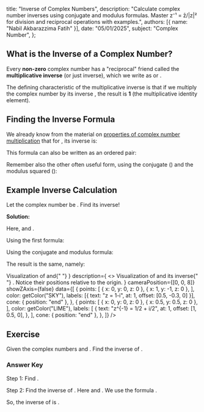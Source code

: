 
  title: "Inverse of Complex Numbers",
  description: "Calculate complex number inverses using conjugate and modulus formulas. Master z⁻¹ = z̄/|z|² for division and reciprocal operations with examples.",
  authors: [{ name: "Nabil Akbarazzima Fatih" }],
  date: "05/01/2025",
  subject: "Complex Number",
};

## What is the Inverse of a Complex Number?

Every **non-zero** complex number <InlineMath math="z = x + iy" /> has a "reciprocal" friend called the **multiplicative inverse** (or just inverse), which we write as <InlineMath math="z^{-1}" /> or <InlineMath math="1/z" />.

The defining characteristic of the multiplicative inverse is that if we multiply the complex number <InlineMath math="z" /> by its inverse <InlineMath math="z^{-1}" />, the result is **1** (the multiplicative identity element).

<BlockMath math="z \times z^{-1} = 1" />

## Finding the Inverse Formula

We already know from the material on [properties of complex number multiplication](/subject/high-school/11/mathematics/complex-number/properties-multiplication-complex-numbers#multiplicative-inverse) that for <InlineMath math="z = x + iy" />, its inverse is:

<BlockMath math="z^{-1} = \frac{x}{x^2+y^2} - i\frac{y}{x^2+y^2}" />

This formula can also be written as an ordered pair:

<BlockMath math="z^{-1} = \left( \frac{x}{x^2+y^2}, -\frac{y}{x^2+y^2} \right)" />

Remember also the other often useful form, using the conjugate (<InlineMath math="\bar{z} = x-iy" />) and the modulus squared (<InlineMath math="|z|^2 = x^2+y^2" />):

<BlockMath math="z^{-1} = \frac{\bar{z}}{|z|^2}" />

## Example Inverse Calculation

Let the complex number be <InlineMath math="z = 1 - i" />. Find its inverse!

**Solution:**

Here, <InlineMath math="x=1" /> and <InlineMath math="y=-1" />.

Using the first formula:

<div className="flex flex-col gap-4">
  <BlockMath math="x^2+y^2 = (1)^2 + (-1)^2 = 1 + 1 = 2" />
  <BlockMath math="z^{-1} = \frac{x}{x^2+y^2} - i\frac{y}{x^2+y^2}" />
  <BlockMath math="= \frac{1}{2} - i\frac{-1}{2}" />
  <BlockMath math="= \frac{1}{2} + \frac{1}{2}i" />
</div>

Using the conjugate and modulus formula:

<div className="flex flex-col gap-4">
  <BlockMath math="\bar{z} = 1 - (-1)i = 1+i" />
  <BlockMath math="|z|^2 = x^2+y^2 = 1^2 + (-1)^2 = 2" />
  <BlockMath math="z^{-1} = \frac{\bar{z}}{|z|^2} = \frac{1+i}{2} = \frac{1}{2} + \frac{1}{2}i" />
</div>

The result is the same, namely:

<div className="flex flex-col gap-4">
  <BlockMath math="z^{-1} = \frac{1}{2} + \frac{1}{2}i \text{ or } \left( \frac{1}{2}, \frac{1}{2} \right)" />
  <LineEquation
    title={
      <>
        Visualization of <InlineMath math="z" /> and{" "}
        <InlineMath math="z^{-1}" />
      </>
    }
    description={
      <>
        Visualization of <InlineMath math="z = 1-i" /> and its inverse{" "}
        <InlineMath math="z^{-1} = \frac{1}{2} + \frac{1}{2}i" />. Notice their
        positions relative to the origin.
      </>
    }
    cameraPosition={[0, 0, 8]}
    showZAxis={false}
    data={[
      {
        points: [
          { x: 0, y: 0, z: 0 },
          { x: 1, y: -1, z: 0 },
        ],
        color: getColor("SKY"),
        labels: [{ text: "z = 1-i", at: 1, offset: [0.5, -0.3, 0] }],
        cone: { position: "end" },
      },
      {
        points: [
          { x: 0, y: 0, z: 0 },
          { x: 0.5, y: 0.5, z: 0 },
        ],
        color: getColor("LIME"),
        labels: [
          {
            text: "z^{-1} = 1/2 + i/2",
            at: 1,
            offset: [1, 0.5, 0],
          },
        ],
        cone: { position: "end" },
      },
    ]}
  />
</div>

## Exercise

Given the complex numbers <InlineMath math="z_1 = 1-i" /> and <InlineMath math="z_2 = 2+3i" />. Find the inverse of <InlineMath math="z_1 + z_2" />.

### Answer Key

Step 1: Find <InlineMath math="z_1 + z_2" />.

<BlockMath math="z = z_1 + z_2 = (1-i) + (2+3i) = (1+2) + (-1+3)i = 3+2i" />

Step 2: Find the inverse of <InlineMath math="z = 3+2i" />.
Here <InlineMath math="x=3" /> and <InlineMath math="y=2" />.
We use the formula <InlineMath math="z^{-1} = \frac{\bar{z}}{|z|^2}" />.

<div className="flex flex-col gap-4">
  <BlockMath math="\bar{z} = 3-2i" />
  <BlockMath math="|z|^2 = x^2+y^2 = 3^2 + 2^2 = 9 + 4 = 13" />
  <BlockMath math="z^{-1} = \frac{3-2i}{13} = \frac{3}{13} - \frac{2}{13}i" />
</div>

So, the inverse of <InlineMath math="z_1 + z_2" /> is <InlineMath math="\frac{3}{13} - \frac{2}{13}i" />.

